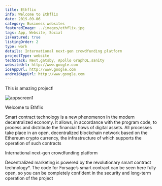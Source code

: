 ```yaml
---
title: Ethflix
info: Welcome to Ethflix
date: 2019-09-06
category: Business websites
featuredImage: ../images/ethflix.jpg
tags: App, Website, Social
isFeatured: true
listingOrder: 2
type: work
details: International next-gen crowdfunding platform
projectType: website
techStack: Next,gatsby, Apollo GraphQL,sanity
websiteUrl: http://www.google.com
iosAppUrl: http://www.google.com
androidAppUrl: http://www.google.com
---
```


This is amazing project!

![appscreen1](../images/ethflix.jpg)

Welcome to Ethflix

Smart contract technology is a new phenomenon in the modern decentralized economy. It allows, in accordance with the program code, to process and distribute the financial flows of digital assets. All processes take place in an open, decentralized blockchain network based on the Ethereum crypto currency, the infrastructure of which supports the operation of such contracts

International next-gen crowdfunding platform

Decentralized marketing is powered by the revolutionary smart contract technology\*. The code for Forsage’s smart contract can be seen here fully open, so you can be completely confident in the security and long-term operation of the project
